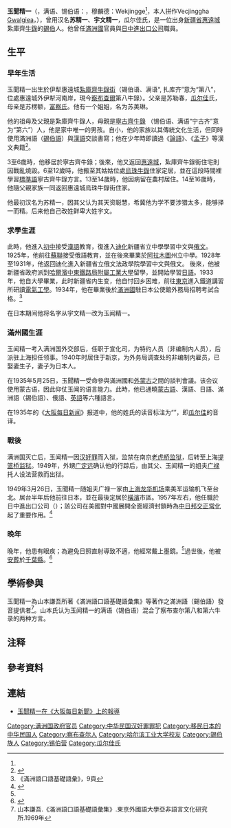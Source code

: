 {{infobox person
|name= 玉闻精一
|other_name= 苏精一、宇文精一
|image= File:Vecjinggha Gwalgiea.png
|caption= 1935年《[[大阪每日新聞|大阪每日新聞]]》上的寫真
|native_name= 玉聞精一
|native_name_lang= ja
|romaji= Gyokubun Seiichi
|birth_name= [[锡伯语|锡伯语]]、{{lang-mnc|ᠸᡝᡴᠵᡳᡢᡤᡝ|v=Wekjingge}}
|birth_date= 1908年或1909年
|birth_place= [[清朝|大清]][[新疆省_(清)|新疆省]][[惠遠城|惠遠城]]扎库齐（第八）[[佐领|牛录]]
|death_date= 1996年2月（87歲－88歲）
|death_place= [[日本|日本]]
|nationality= 日本
|ethnicity= [[锡伯族|锡伯族]]
|language= 锡伯语（满语）、汉语官话、日语、俄语、蒙古语、英语
|occupation= 外交官员、公司职员
|alma_mater= [[哈尔滨工业大学|哈爾濱中東鐵路局附屬工業大學]]
|relatives= 姐夫：[[广禄_(孔古尔氏)|广禄]]
}}
{{contains Manchu text}}
'''玉聞精一'''（{{jpn|j=玉聞精一|rm=Gyokubun Seiichi|hg=ぎょくぶんせいいち}}，满语、锡伯语：{{manchuSibeUnicode|ᠸᡝᡴᠵᡳᡢᡤᡝ}}，穆麟德：Wekjingge<ref name="Kicengge1"/>，本人拼作Vecjinggha [[瓜尔佳|Gwalgiea]]{{r|服部|page=1}}，{{Bd|1900年代|1908年或1909年<ref name=osaka>{{cite journal|script-title=ja:満洲国の花形―若き"言葉の全権"|publisher=大阪毎日新聞|date=1935-05-27|url=http://www.lib.kobe-u.ac.jp/das/jsp/ja/ContentViewM.jsp?METAID=10086820&TYPE=IMAGE_FILE&POS=1|journal=|access-date=2017-03-06|archive-date=2017-03-06|archive-url=https://web.archive.org/web/20170306202609/http://www.lib.kobe-u.ac.jp/das/jsp/ja/ContentViewM.jsp?METAID=10086820&TYPE=IMAGE_FILE&POS=1|dead-url=no}}</ref>|1996年|2月|}}），曾用汉名'''苏精一'''、'''宇文精一'''{{r|戈|page=17}}，瓜尔佳氏，是一位出身[[新疆省_(清)|新疆省]][[惠遠城|惠遠城]]紮庫齊[[佐领|牛錄]]的[[錫伯族|錫伯]]人。他曾任[[滿洲國|滿洲國]]官員與[[日中進出口公司|日中進出口公司]]職員。

== 生平 ==
=== 早年生活 ===
{{see also|满族人名}}
玉聞精一出生於伊犁惠遠城[[扎库齐牛录乡|紮庫齊牛錄街]]（锡伯语、满语“{{ManchuSibeUnicode|ᠵᠠᡴᡡᠴᡳ}}, 扎库齐”意为“第八”，位處惠遠城外伊犁河南岸，現今[[察布查尔锡伯自治县|察布查爾]]第八牛錄）。父亲是苏勒春，[[瓜尔佳|瓜尔佳]]氏，母亲是苏楞额，[[富察氏|富察氏]]。他有一个姐姐，名为苏美琳{{NoteTag|甘德星文中称苏美琳为三牛录（即依拉齐牛录）人}}。{{r|甘|page=39}}

他的祖母及父親是紮庫齊牛錄人，母親是[[察布查尔镇|寧古齊牛錄]] （锡伯语、满语“宁古齐”意为“第六”）人{{r|服部|page=1}}，他是家中唯一的男孩。自小，他的家族以其傳統文化生活，但同時使用滿洲語（[[錫伯語|錫伯語]]）與[[汉语|漢語]]交談書寫；他在少年時即讀過《[[論語|論語]]》、《[[孟子_(書)|孟子]]》等漢文典籍<ref>{{cite book|author=[[司馬遼太郎|司馬遼太郎]]|title={{lj|鞑靼疾风录|韃靼疾風録}}|year=1987|language=ja|chapter=后记}}</ref>。

3至6歲時，他移居於寧古齊牛錄；後來，他又返回[[惠遠城|惠遠城]]，紮庫齊牛錄街住宅則因戰亂燒毀。6至12歲時，他搬至其姑姑位處[[爱新舍里镇|烏珠牛錄]]住家定居，並在這段時間裡學習[[標準語|標準語]]寧古齊牛錄方言。13至14歲時，他因病留在農村居住。14至16歲時，他隨父親家族一同返回惠遠城烏珠牛錄街住家。{{r|甘|page=44}}

他最初汉名为苏精一，因其父认为其天资聪慧，希冀他为学不要涉猎太多，能够择一而精。{{r|甘|page=43}}后来他自己改姓鲜卑大姓宇文。{{r|戈|page=17}}

=== 求學生涯 ===
此時，他進入[[初级中学|初中]]接受[[漢語|漢語]]教育，復進入[[迪化城|迪化]]新疆省立中學學習中文與[[俄语|俄文]]。1925年，他前往[[蘇聯|蘇聯]]接受俄語教育，並在後來畢業於[[阿拉木圖|阿拉木圖]]州立中學。1928年至1931年，他返回迪化進入新疆省立俄文法政學院學習中文與俄文。 後來，他被新疆省政府派到[[哈爾濱工業大學|哈爾濱中東鐵路局附屬工業大學]]留學，並開始學習[[日语|日語]]。1933年，他自大學畢業，此时新疆省内生变，他自忖回乡困难{{r|中见|page=7}}，前往[[東京|東京]]進入鐵道講習所研讀[[電機工程學|電氣工學]]。1934年，他在畢業後於[[滿洲國|滿洲國]]駐日本公使館外務局招聘考試合格。{{r|甘|page=44}}<ref>《滿洲語口語基礎語彙》，9頁</ref>

在日本期间他将名字从宇文精一改为玉闻精一。{{r|戈|page=17}}

=== 滿州國生涯 ===
玉闻精一考入满洲国外交部后，任职于宣化司，为特约人员（非编制内人员），后派驻上海担任领事。1940年时居住于新京，为外务局调查处的非编制内雇员，已娶妻生子，妻子为日本人。{{r|甘|page=44|Kicengge1|服部1940|page3=67}}

在1935年5月25日，玉聞精一受命參與滿洲國和[[外蒙古|外蒙古]]之間的談判會議。该会议使用蒙古语，因此仰仗玉闻的语言能力。此時，他已通曉[[蒙古语|蒙古語]]、漢語、日語、滿洲語（錫伯語）、俄語、[[英語|英語]]等六種語言。{{r|甘|page=44|osaka}}

在1935年的《[[大阪每日新闻|大阪每日新闻]]》报道中，他的姓氏{{lang|ja|玉聞}}的读音标注为“{{lang|ja|グアルギア}}”，即[[瓜尔佳|瓜尔佳]]的音译。{{r|osaka}}

=== 戰後 ===
满洲国灭亡后，玉闻精一因[[汉奸罪|汉奸罪]]而入狱，监禁在南京[[老虎桥监狱|老虎桥监狱]]，后转至上海[[提篮桥监狱|提篮桥监狱]]。1949年，外甥[[广定远|广定远]]确认他的行踪后，由其父、玉闻精一的姐夫[[廣祿_(孔古爾氏)|广禄]]托人设法营救而出狱。{{r|甘|page=44}}

1949年3月26日，玉聞精一随姐夫广禄一家由[[上海龙华机场|上海龙华机场]]乘美军运输机飞至台北。{{r|甘|page=42}}居台半年后他前往日本，並在最後定居於[[橫濱|橫濱]]市區{{r|甘|page=44}}。1957年左右，他任職於日中進出口公司（{{lang-ja|日中輸出入組合}}）{{notetag| {{lang|ja|日中輸出入組合}}设立于1955年，结业于1968年}}；該公司在美國對中國展開全面經濟封鎖時為[[中日邦交正常化|中日邦交正常化]]起了重要作用。<ref name=":0">{{Cite web|url=https://gushi.tw/%E5%9C%A8%E6%97%A5%E6%9C%AC%E5%B0%8B%E6%89%BE%E6%96%B0%E7%96%86%E7%9A%84%E9%8C%AB%E4%BC%AF%E4%BA%BA%EF%BC%88%E4%B8%8B%EF%BC%89/|title=在日本尋找新疆的錫伯人（下）|accessdate=2017-03-06|author=承志（KICENGGE）|date=2016-08-25|work=gushi.tw|publisher=故事|language=zh-TW|archive-date=2017-03-07|archive-url=https://web.archive.org/web/20170307045944/https://gushi.tw/%E5%9C%A8%E6%97%A5%E6%9C%AC%E5%B0%8B%E6%89%BE%E6%96%B0%E7%96%86%E7%9A%84%E9%8C%AB%E4%BC%AF%E4%BA%BA%EF%BC%88%E4%B8%8B%EF%BC%89/|dead-url=no}}</ref>

=== 晚年 ===
晚年，他患有眼疾；為避免日照直射導致不適，他經常戴上墨鏡。<ref name=":0" />過世後，他被[[火葬|安葬]]於[[千葉縣|千葉縣]]。<ref name="Kicengge1">{{Cite web|url=https://gushi.tw/%E5%9C%A8%E6%97%A5%E6%9C%AC%E5%B0%8B%E6%89%BE%E6%96%B0%E7%96%86%E7%9A%84%E9%8C%AB%E4%BC%AF%E4%BA%BA%EF%BC%88%E4%B8%8A%EF%BC%89/|title=在日本尋找新疆的錫伯人（上）|accessdate=2017-03-06|author=承志（KICENGGE）|date=2016-08-25|work=gushi.tw|publisher=故事|language=zh-TW|archive-date=2017-03-07|archive-url=https://web.archive.org/web/20170307045702/https://gushi.tw/%E5%9C%A8%E6%97%A5%E6%9C%AC%E5%B0%8B%E6%89%BE%E6%96%B0%E7%96%86%E7%9A%84%E9%8C%AB%E4%BC%AF%E4%BA%BA%EF%BC%88%E4%B8%8A%EF%BC%89/|dead-url=no}}</ref>

== 學術參與 ==
玉聞精一為山本謙吾所著《滿洲語口語基礎語彙集》等著作之滿洲語（錫伯語）發音提供者<ref>山本謙吾.《滿洲語口語基礎語彙集》.東京外國語大學亞非語言文化研究所.1969年</ref>。山本氏认为玉闻精一的满语（锡伯语）混合了察布查尔第八和第六牛录的两种方言。{{r|戈|page=17}}

== 注释 ==
{{notefoot}}
{{notelist}}

== 參考資料 ==
{{Reflist|30em|refs=
<ref name=甘>{{Cite journal|journal=民族社会学研究通讯|title=语言与族群性：广定远锡伯/满洲认同的研究|url=http://www.shehui.pku.edu.cn/upload/editor/file/20191007/20191007172020_5045.pdf|author=[[甘德星|甘德星]]|publisher=北京大学社会学系|volume=288|date=2019-09-30|access-date=2020-11-25|archive-date=2021-11-12|archive-url=https://web.archive.org/web/20211112025312/http://www.shehui.pku.edu.cn/upload/editor/file/20191007/20191007172020_5045.pdf|dead-url=no}}</ref>
<ref name=中见>{{Cite journal|script-title=ja:様々な“満洲国”体験——満洲国の外交官と満洲国へ行った台湾人|author=中見立夫|volume=14|journal=近現代東北アジア地域史研究会　NEWS LETTER|year=2002-12|pages=3-15|language=ja|issn=13451596|url=https://spc.jst.go.jp/cad/literatures/download/5723}}</ref>
<ref name=戈>{{Cite book|title=滿文的傳承: 新疆錫伯族|author=戈思明|url=https://books.google.co.jp/books?id=V7CSDwAAQBAJ&pg=PA17&lpg=PA17&dq=%E2%80%9C%E8%8B%8F%E7%B2%BE%E4%B8%80%E2%80%9D&source=bl&ots=5vgnzvwbM5&sig=ACfU3U0ltu-aZrwl6IMIKBU1DeX4eNYIcQ&hl=ja&sa=X&ved=2ahUKEwia6P-zy6XtAhXGZt4KHV-lDckQ6AEwEHoECAcQAg#v=onepage&q=%E2%80%9C%E8%8B%8F%E7%B2%BE%E4%B8%80%E2%80%9D&f=false|publisher=秀威出版|isbn=9789863266815|access-date=2020-11-28|archive-date=2020-12-09|archive-url=https://web.archive.org/web/20201209004016/https://books.google.co.jp/books?id=V7CSDwAAQBAJ&pg=PA17&lpg=PA17&dq=%E2%80%9C%E8%8B%8F%E7%B2%BE%E4%B8%80%E2%80%9D&source=bl&ots=5vgnzvwbM5&sig=ACfU3U0ltu-aZrwl6IMIKBU1DeX4eNYIcQ&hl=ja&sa=X&ved=2ahUKEwia6P-zy6XtAhXGZt4KHV-lDckQ6AEwEHoECAcQAg#v=onepage&q=%E2%80%9C%E8%8B%8F%E7%B2%BE%E4%B8%80%E2%80%9D&f=false|dead-url=no}}</ref>
<ref name=服部>{{Cite journal|script-title=ja:満洲語口語の音韻の体系と構造|author1={{lj|服部四郎}}|author2=山本谦吾|volume=1956|issue=30|pages=1-29|language=ja|issn=0024-3914|url=https://www.jstage.jst.go.jp/article/gengo1939/1956/30/1956_30_1/_pdf/-char/ja|journal=|access-date=2020-11-28|archive-date=2020-11-30|archive-url=https://web.archive.org/web/20201130181350/https://www.jstage.jst.go.jp/article/gengo1939/1956/30/1956_30_1/_pdf/-char/ja|dead-url=no}}</ref>
<ref name=服部1940>{{Cite journal|script-title=ja:吉林省に滿洲語を探る|author=服部四郎|year=1941|volume=1941年|issue=7-8|pages=47-67|doi=10.11435/gengo1939.1941.47|url=https://www.jstage.jst.go.jp/article/gengo1939/1941/7-8/1941_7-8_47/_pdf/-char/ja|language=ja|publisher=日本言語学会|issn=0024-3914}}</ref>
}}

== 連結 ==
* [http://www.lib.kobe-u.ac.jp/das/jsp/ja/ContentViewM.jsp?METAID=10086820&TYPE=IMAGE_FILE&POS=1 玉聞精一在《大阪每日新聞》上的報導] {{Wayback|url=http://www.lib.kobe-u.ac.jp/das/jsp/ja/ContentViewM.jsp?METAID=10086820&TYPE=IMAGE_FILE&POS=1 |date=20170306202609 }}

[[Category:满洲国政府官员|Category:满洲国政府官员]]
[[Category:中华民国汉奸罪罪犯|Category:中华民国汉奸罪罪犯]]
[[Category:移民日本的中华民国人|Category:移民日本的中华民国人]]
[[Category:察布查尔人|Category:察布查尔人]]
[[Category:哈尔滨工业大学校友|Category:哈尔滨工业大学校友]]
[[Category:錫伯族人|Category:錫伯族人]]
[[Category:锡伯营|Category:锡伯营]]
[[Category:瓜尔佳氏|Category:瓜尔佳氏]]